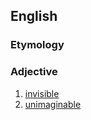 ==English==

===Etymology===
{{prefix|en|un|seeable}}

===Adjective===
{{en-adj}}

# [[invisible]]
# [[unimaginable]]